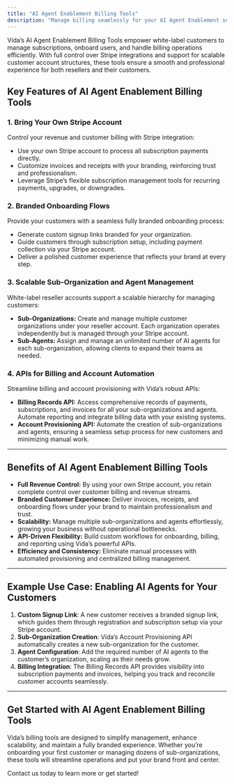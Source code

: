 ```yaml
---
title: "AI Agent Enablement Billing Tools"
description: "Manage billing seamlessly for your AI Agent Enablement services with custom onboarding flows, branded subscriptions, and APIs."
---
```


Vida’s AI Agent Enablement Billing Tools empower white-label customers to manage subscriptions, onboard users, and handle billing operations efficiently. With full control over Stripe integrations and support for scalable customer account structures, these tools ensure a smooth and professional experience for both resellers and their customers.

## Key Features of AI Agent Enablement Billing Tools

### 1. **Bring Your Own Stripe Account**

Control your revenue and customer billing with Stripe integration:

- Use your own Stripe account to process all subscription payments directly.
- Customize invoices and receipts with your branding, reinforcing trust and professionalism.
- Leverage Stripe’s flexible subscription management tools for recurring payments, upgrades, or downgrades.

### 2. **Branded Onboarding Flows**

Provide your customers with a seamless fully branded onboarding process:

- Generate custom signup links branded for your organization.
- Guide customers through subscription setup, including payment collection via your Stripe account.
- Deliver a polished customer experience that reflects your brand at every step.

### 3. **Scalable Sub-Organization and Agent Management**

White-label reseller accounts support a scalable hierarchy for managing customers:

- **Sub-Organizations:** Create and manage multiple customer organizations under your reseller account. Each organization operates independently but is managed through your Stripe account.
- **Sub-Agents:** Assign and manage an unlimited number of AI agents for each sub-organization, allowing clients to expand their teams as needed.

### 4. **APIs for Billing and Account Automation**

Streamline billing and account provisioning with Vida’s robust APIs:

- **Billing Records API:** Access comprehensive records of payments, subscriptions, and invoices for all your sub-organizations and agents. Automate reporting and integrate billing data with your existing systems.
- **Account Provisioning API:** Automate the creation of sub-organizations and agents, ensuring a seamless setup process for new customers and minimizing manual work.

---

## Benefits of AI Agent Enablement Billing Tools

- **Full Revenue Control:** By using your own Stripe account, you retain complete control over customer billing and revenue streams.
- **Branded Customer Experience:** Deliver invoices, receipts, and onboarding flows under your brand to maintain professionalism and trust.
- **Scalability:** Manage multiple sub-organizations and agents effortlessly, growing your business without operational bottlenecks.
- **API-Driven Flexibility:** Build custom workflows for onboarding, billing, and reporting using Vida’s powerful APIs.
- **Efficiency and Consistency:** Eliminate manual processes with automated provisioning and centralized billing management.

---

## Example Use Case: Enabling AI Agents for Your Customers

1. **Custom Signup Link**: A new customer receives a branded signup link, which guides them through registration and subscription setup via your Stripe account.
2. **Sub-Organization Creation**: Vida’s Account Provisioning API automatically creates a new sub-organization for the customer.
3. **Agent Configuration**: Add the required number of AI agents to the customer’s organization, scaling as their needs grow.
4. **Billing Integration**: The Billing Records API provides visibility into subscription payments and invoices, helping you track and reconcile customer accounts seamlessly.

---

## Get Started with AI Agent Enablement Billing Tools

Vida’s billing tools are designed to simplify management, enhance scalability, and maintain a fully branded experience. Whether you’re onboarding your first customer or managing dozens of sub-organizations, these tools will streamline operations and put your brand front and center.

Contact us today to learn more or get started!